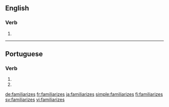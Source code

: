 ==English==

===Verb===
{{head|en|verb form}}

# {{en-third-person singular of|familiarize}}

----

==Portuguese==

===Verb===
{{pt-verb-form}}

# {{conjugation of|familiarizar||2|s|pres|subj|lang=pt}}
# {{conjugation of|familiarizar||2|s|negative|impr|lang=pt}}

[[de:familiarizes]]
[[fr:familiarizes]]
[[ja:familiarizes]]
[[simple:familiarizes]]
[[fi:familiarizes]]
[[sv:familiarizes]]
[[vi:familiarizes]]